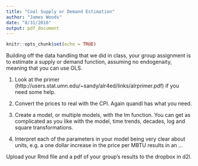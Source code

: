 ```yaml
---
title: "Coal Supply or Demand Estimation"
author: "James Woods"
date: "8/31/2016"
output: pdf_document
---
```


```r
knitr::opts_chunk$set(echo = TRUE)
```



Building off the data handling that we did in class, your group assignment is to estimate a supply or demand function, assuming no endogenaity, meaning that you can use OLS.

1.  Look at the primer (http://users.stat.umn.edu/~sandy/alr4ed/links/alrprimer.pdf) if you need some help.

3. Convert the prices to real with the CPI.  Again quandl has what you need.

2. Create a model, or multiple models, with the lm function.  You can get as complicated as you like with the model, time trends, decades, log and square transformations.

3.  Interpret each of the parameters in your model being very clear about units, e.g. a one dollar increase in the price per MBTU results in an ...

Upload your Rmd file and a pdf of your group's results to the dropbox in d2l.

